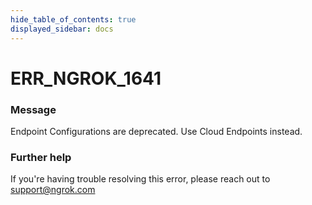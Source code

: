 ```yaml
---
hide_table_of_contents: true
displayed_sidebar: docs
---
```



# ERR_NGROK_1641

### Message

Endpoint Configurations are deprecated. Use Cloud Endpoints instead.

<ErrorDetails error="err_ngrok_1641" />

### Further help

If you're having trouble resolving this error, please reach out to [support@ngrok.com](mailto:support@ngrok.com?subject=Help%20with%20ERR_NGROK_1641)
